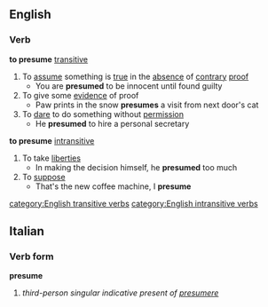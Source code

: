 ==English==
===Verb===
'''to presume''' [[transitive]]
#To [[assume]] something is [[true]] in the [[absence]] of [[contrary]] [[proof]]
#* You are '''presumed''' to be innocent until found guilty
#To give some [[evidence]] of proof
#* Paw prints in the snow '''presumes''' a visit from next door's cat
#To [[dare]] to do something without [[permission]]
#* He '''presumed''' to hire a personal secretary
'''to presume''' [[intransitive]]
#To take [[liberties]]
#* In making the decision himself, he '''presumed''' too much
#To [[suppose]]
#* That's the new coffee machine, I '''presume'''
[[category:English transitive verbs]]
[[category:English intransitive verbs]]


==Italian==
===Verb form===
'''presume'''

# ''third-person singular indicative present of [[presumere]]''